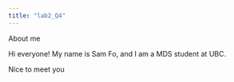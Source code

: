 ```yaml
---
title: "lab2_Q4"
---
```

About me

Hi everyone! My name is Sam Fo, and I am a MDS student at UBC. 

Nice to meet you
